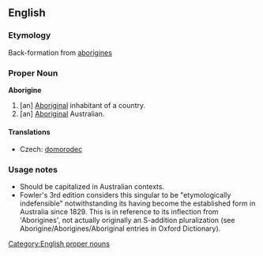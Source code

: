 ==English==
===Etymology===
Back-formation from [[aborigines]]

===Proper Noun===
'''Aborigine'''
#[an] [[Aboriginal]] inhabitant of a country.
#[an] [[Aboriginal]] Australian.

====Translations====
{{trans-top|aboriginal inhabitant of a country}}
*Czech: [[domorodec]] {{m}}
{{trans-mid}}
{{trans-bottom}}

===Usage notes===
*Should be capitalized in Australian contexts.
*Fowler's 3rd edition considers this singular to be "etymologically indefensible" notwithstanding its having become the established form in Australia since 1829.  This is in reference to its inflection from 'Aborigines', not actually originally an S-addition pluralization (see Aborigine/Aborigines/Aboriginal entries in Oxford Dictionary).

[[Category:English proper nouns]]